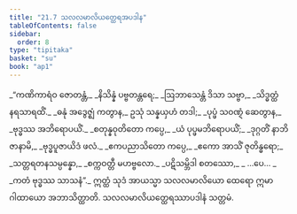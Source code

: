 ```yaml
---
title: "21.7 သလလမာလိယတ္ထေရအပဒါန"
tableOfContents: false
sidebar:
  order: 8
type: "tipitaka"
basket: "su"
book: "ap1"
---
```



<DynamicBreadcrumb />

<Division number="30" book="ap1">

<Paragraph number="2791" type="verses" book="ap1">
_“ကဏိကာရံဝ ဇောတန္တံ,_  
_နိသိန္နံ ပဗ္ဗတန္တရေ;_  
_ဩဘာသေန္တံ ဒိသာ သဗ္ဗာ,_  
_သိဒ္ဓတ္ထံ နရသာရထိံ._  

</Paragraph>

</Division>
<Division number="31" book="ap1">

<Paragraph number="2792" type="verses" book="ap1">
_ဓနုံ အဒွေဇ္ဈံ ကတွာန,_  
ဥသုံ သန္နယှဟံ တဒါ;_  
_ပုပ္ဖံ သဝဏ္ဋံ ဆေတွာန,_  
_ဗုဒ္ဓဿ အဘိရောပယိံ._  

</Paragraph>

</Division>
<Division number="32" book="ap1">

<Paragraph number="2793" type="verses" book="ap1">
_စတုန္နဝုတိတော ကပ္ပေ,_  
_ယံ ပုပ္ဖမဘိရောပယိံ;_  
_ဒုဂ္ဂတိံ နာဘိဇာနာမိ,_  
_ဗုဒ္ဓပူဇာယိဒံ ဖလံ._  

</Paragraph>

</Division>
<Division number="33" book="ap1">

<Paragraph number="2794" type="verses" book="ap1">
_ဧကပညာသိတော ကပ္ပေ,_  
_ဧကော အာသိံ ဇုတိန္ဓရော;_  
_သတ္တရတနသမ္ပန္နော,_  
_စက္ကဝတ္တီ မဟဗ္ဗလော._  

</Paragraph>

</Division>
<Division number="34" book="ap1">

<Paragraph number="2795" type="verses" book="ap1">
_ပဋိသမ္ဘိဒါ စတဿော,_  
_ …ပေ… _  
_ကတံ ဗုဒ္ဓဿ သာသနံ”._  

</Paragraph>

<Paragraph number="2796" book="ap1">
ဣတ္ထံ သုဒံ အာယသ္မာ သလလမာလိယော ထေရော ဣမာ ဂါထာယော အဘာသိတ္ထာတိ.

</Paragraph>
</Division>

<Paragraph number="2797" type="center" book="ap1">
သလလမာလိယတ္ထေရဿာပဒါနံ သတ္တမံ.
</Paragraph>